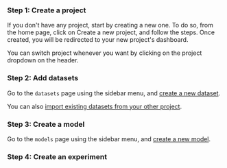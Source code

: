 
### Step 1: Create a project

If you don't have any project, start by creating a new one. To do so, from the home page, click
on Create a new project, and follow the steps. Once created, you will be redirected to your new project's dashboard.

<VideoPlayer src="/img/quick-start/create-a-project.webm"/>

You can switch project whenever you want by clicking on the project dropdown on the header.

### Step 2: Add datasets

Go to the `datasets` page using the sidebar menu, and [create a new dataset](create-a-dataset.md).

You can also [import existing datasets from your other project](import-a-dataset.md).

### Step 3: Create a model

Go to the `models` page using the sidebar menu, and [create a new model](create-a-model.md).

### Step 4: Create an experiment